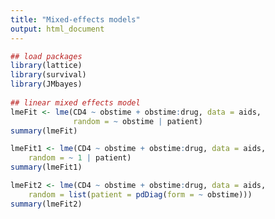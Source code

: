 ```yaml
---
title: "Mixed-effects models"
output: html_document
---
```





```r

## load packages
library(lattice)
library(survival)
library(JMbayes)
    
## linear mixed effects model
lmeFit <- lme(CD4 ~ obstime + obstime:drug, data = aids,
              random = ~ obstime | patient)
summary(lmeFit)

lmeFit1 <- lme(CD4 ~ obstime + obstime:drug, data = aids,
    random = ~ 1 | patient)
summary(lmeFit1)

lmeFit2 <- lme(CD4 ~ obstime + obstime:drug, data = aids,
    random = list(patient = pdDiag(form = ~ obstime)))
summary(lmeFit2)


```
